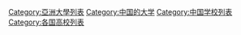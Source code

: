 [[Category:亞洲大學列表|Category:亞洲大學列表]]
[[Category:中国的大学|Category:中国的大学]]
[[Category:中国学校列表|Category:中国学校列表]]
[[Category:各国高校列表|Category:各国高校列表]]